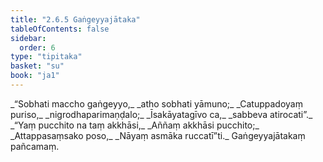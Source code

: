 ```yaml
---
title: "2.6.5 Gaṅgeyyajātaka"
tableOfContents: false
sidebar:
  order: 6
type: "tipitaka"
basket: "su"
book: "ja1"
---
```



<DynamicBreadcrumb />

<Division number="109" book="ja1">

<Paragraph number="518" type="verses" book="ja1">
_“Sobhati maccho gaṅgeyyo,_  
_atho sobhati yāmuno;_  
_Catuppadoyaṃ puriso,_  
_nigrodhaparimaṇḍalo;_  
_Īsakāyatagīvo ca,_  
_sabbeva atirocati”._  

</Paragraph>

</Division>
<Division number="110" book="ja1">

<Paragraph number="519" type="verses" book="ja1">
_“Yaṃ pucchito na taṃ akkhāsi,_  
_Aññaṃ akkhāsi pucchito;_  
_Attappasaṃsako poso,_  
_Nāyaṃ asmāka ruccatī”ti._  


</Paragraph>
</Division>

<Paragraph number="520" type="center" book="ja1">
Gaṅgeyyajātakaṃ pañcamaṃ.
</Paragraph>